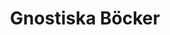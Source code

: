 ---
title: Gnostiska Böcker
description: Internationellt Gnostiskt Bibliotek
template: splash
lang: sv
hero:
  tagline: Välkommen till Gnostiska Studier
  image:
    file: ../../../assets/sol-de-acuario.webp
  actions:
    - text: Visa Böcker
      link: educacion-fundamental/prefacio
      icon: right-arrow
    - text: Mer information om Gnosis-kursen
      link: https://starlight.astro.build
      icon: external
      variant: minimal
---